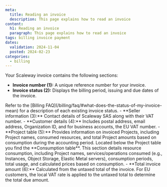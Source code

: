 ```yaml
---
meta:
  title: Reading an invoice
  description: This page explains how to read an invoice
content:
  h1: Reading an invoice
  paragraph: This page explains how to read an invoice
tags: billing invoice payment
dates:
  validation: 2024-11-04
  posted: 2024-02-23
categories:
  - billing
---
```



<Lightbox src={image} size="medium" />

Your Scaleway invoice contains the following sections:

- **Invoice number (1):** A unique reference number for your invoice.
- **Invoice status (2):** Displays the billing period, issuing and due dates of the invoice.
<Message type="note">
  Refer to the [Billing FAQ](/billing/faq/#what-does-the-status-of-my-invoice-mean) for a description of each existing invoice status.
</Message>
- **Seller information (3):** Contact details of Scaleway SAS along with their VAT number.
- **Customer details (4):** Includes postal address, email address, Organization ID, and for business accounts, the EU VAT number.
- **Project table (5):** Provides information on invoiced Projects, including Project names, consumed resources, and total Project amounts based on consumption during the accounting period.
  Located below the Project table you find the **Consumption table**. This section details resource consumption, including Project names, services/operations consumed (e.g., Instances, Object Storage, Elastic Metal servers), consumption periods, total usage, and calculated prices based on consumption.
- **Total invoice amount (6):** Calculated from the untaxed total of the invoice. For EU customers, the local VAT rate is applied to the untaxed total to determine the total due amount.